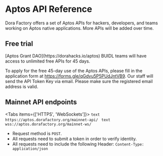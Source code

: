 
# Aptos API Reference

Dora Factory offers a set of Aptos APIs for hackers, developers, and teams working on Aptos native applications. More APIs will be added over time.

## Free trial

<Callout type="default">
  [Aptos Grant DAO](https://dorahacks.io/aptos) BUIDL teams will have access to
  unlimited free APIs for 45 days.
</Callout>

To apply for the free 45-day use of the Aptos APIs, please fill in the application form at https://forms.gle/qGdvu5P5PUdJntVB9. Our staff will send the API Token Key via email. Please make sure the registered email address is valid.

## Mainnet API endpoints

<Tabs items={['HTTPS', 'WebSockets']}>
  <Tab>```text https://aptos.dorafactory.org/mainnet-api/ ```</Tab>
  <Tab>```text wss://aptos.dorafactory.org/mainnet-ws/ ```</Tab>
</Tabs>

- Request method is `POST`.
- All requests need to submit a token in order to verify identity.
- All requests need to include the following Header: `Content-Type: application/json`
